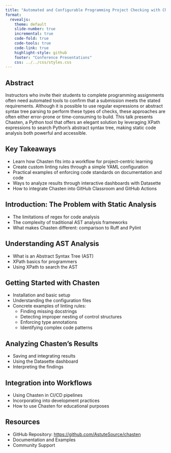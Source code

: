 ```yaml
---
title: "Automated and Configurable Programming Project Checking with Chasten"
format: 
  revealjs:
    theme: default
    slide-number: true
    incremental: true
    code-fold: true
    code-tools: true
    code-link: true
    highlight-style: github
    footer: "Conference Presentations"
    css: ../../css/styles.css
---
```


## Abstract

Instructors who invite their students to complete programming assignments often
need automated tools to confirm that a submission meets the stated requirements.
Although it is possible to use regular expressions or abstract syntax tree
parsing to perform these types of checks, these approaches are often either
error-prone or time-consuming to build. This talk presents Chasten, a Python
tool that offers an elegant solution by leveraging XPath expressions to search
Python's abstract syntax tree, making static code analysis both powerful and
accessible.

## Key Takeaways

- Learn how Chasten fits into a workflow for project-centric learning
- Create custom linting rules through a simple YAML configuration
- Practical examples of enforcing code standards on documentation and code
- Ways to analyze results through interactive dashboards with Datasette
- How to integrate Chasten into GitHub Classroom and GitHub Actions

## Introduction: The Problem with Static Analysis

- The limitations of regex for code analysis
- The complexity of traditional AST analysis frameworks
- What makes Chasten different: comparison to Ruff and Pylint

## Understanding AST Analysis

- What is an Abstract Syntax Tree (AST)
- XPath basics for programmers
- Using XPath to search the AST

## Getting Started with Chasten

- Installation and basic setup
- Understanding the configuration files
- Concrete examples of linting rules:
    - Finding missing docstrings
    - Detecting improper nesting of control structures
    - Enforcing type annotations
    - Identifying complex code patterns

## Analyzing Chasten's Results

- Saving and integrating results
- Using the Datasette dashboard
- Interpreting the findings

## Integration into Workflows

- Using Chasten in CI/CD pipelines
- Incorporating into development practices
- How to use Chasten for educational purposes

## Resources

- GitHub Repository: [https://github.com/AstuteSource/chasten](https://github.com/AstuteSource/chasten)
- Documentation and Examples
- Community Support 